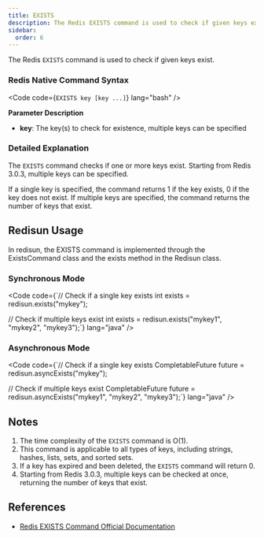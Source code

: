 ```yaml
---
title: EXISTS
description: The Redis EXISTS command is used to check if given keys exist.
sidebar:
  order: 6
---
```



The Redis `EXISTS` command is used to check if given keys exist.

### Redis Native Command Syntax

<Code code={`EXISTS key [key ...]`} lang="bash" />

**Parameter Description**

- **key**: The key(s) to check for existence, multiple keys can be specified

### Detailed Explanation

The `EXISTS` command checks if one or more keys exist. Starting from Redis 3.0.3, multiple keys can be specified.

If a single key is specified, the command returns 1 if the key exists, 0 if the key does not exist.
If multiple keys are specified, the command returns the number of keys that exist.

## Redisun Usage

In redisun, the EXISTS command is implemented through the ExistsCommand class and the exists method in the Redisun class.

### Synchronous Mode

<Code code={`// Check if a single key exists
int exists = redisun.exists("mykey");

// Check if multiple keys exist
int exists = redisun.exists("mykey1", "mykey2", "mykey3");`} lang="java" />

### Asynchronous Mode

<Code code={`// Check if a single key exists
CompletableFuture<Integer> future = redisun.asyncExists("mykey");

// Check if multiple keys exist
CompletableFuture<Integer> future = redisun.asyncExists("mykey1", "mykey2", "mykey3");`} lang="java" />

## Notes

1. The time complexity of the `EXISTS` command is O(1).
2. This command is applicable to all types of keys, including strings, hashes, lists, sets, and sorted sets.
3. If a key has expired and been deleted, the `EXISTS` command will return 0.
4. Starting from Redis 3.0.3, multiple keys can be checked at once, returning the number of keys that exist.

## References

- [Redis EXISTS Command Official Documentation](https://redis.io/commands/exists/)